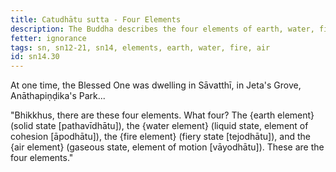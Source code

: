 ```yaml
---
title: Catudhātu sutta - Four Elements
description: The Buddha describes the four elements of earth, water, fire, and air in brief.
fetter: ignorance
tags: sn, sn12-21, sn14, elements, earth, water, fire, air
id: sn14.30
---
```


At one time, the Blessed One was dwelling in Sāvatthī, in Jeta's Grove, Anāthapiṇḍika's Park...

"Bhikkhus, there are these four elements. What four? The \{earth element} (solid state [pathavīdhātu]), the \{water element} (liquid state, element of cohesion [āpodhātu]), the \{fire element} (fiery state [tejodhātu]), and the \{air element} (gaseous state, element of motion [vāyodhātu]). These are the four elements."